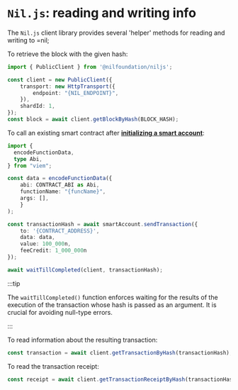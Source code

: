 # `Nil.js`: reading and writing info

The `Nil.js` client library provides several 'helper' methods for reading and writing to =nil;

To retrieve the block with the given hash:

```typescript showLineNumbers
import { PublicClient } from '@nilfoundation/niljs';

const client = new PublicClient({
    transport: new HttpTransport({
        endpoint: "{NIL_ENDPOINT}",
    }),
    shardId: 1,
});
const block = await client.getBlockByHash(BLOCK_HASH);
```

To call an existing smart contract after [**initializing a smart account**](./creating-smart-account.mdx):

```typescript showLineNumbers
import {
  encodeFunctionData,
  type Abi,
} from "viem";

const data = encodeFunctionData({
    abi: CONTRACT_ABI as Abi,
    functionName: "{funcName}",
    args: [],
    }
);

const transactionHash = await smartAccount.sendTransaction({
    to: '{CONTRACT_ADDRESS}',
    data: data,
    value: 100_000n,
    feeCredit: 1_000_000n
});

await waitTillCompleted(client, transactionHash);
```

:::tip

The `waitTillCompleted()` function enforces waiting for the results of the execution of the transaction whose hash is passed as an argument. It is crucial for avoiding null-type errors.

:::

To read information about the resulting transaction:

```typescript
const transaction = await client.getTransactionByHash(transactionHash);
```

To read the transaction receipt:


```typescript
const receipt = await client.getTransactionReceiptByHash(transactionHash);
```
